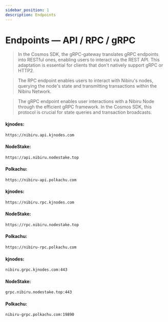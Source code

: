 ```yaml
---
sidebar_position: 1
description: Endpoints
---
```



# Endpoints — API / RPC / gRPC

> In the Cosmos SDK, the gRPC-gateway translates gRPC endpoints into RESTful ones, enabling users to interact via the REST API. This adaptation is essential for clients that don't natively support gRPC or HTTP2.

> The RPC endpoint enables users to interact with Nibiru's nodes, querying the node's state and transmitting transactions within the Nibiru Network.

> The gRPC endpoint enables user interactions with a Nibiru Node through the efficient gRPC framework. In the Cosmos SDK, this protocol is crucial for state queries and transaction broadcasts.

<Tabs>
  <TabItem value="api" label="API" default>

#### kjnodes:
```bash
https://nibiru.api.kjnodes.com
```

#### NodeStake:
```bash
https://api.nibiru.nodestake.top
```

#### Polkachu:
```bash
https://nibiru-api.polkachu.com
```

  </TabItem>
  <TabItem value="rpc" label="RPC">

#### kjnodes:
```bash
https://nibiru.rpc.kjnodes.com
```

#### NodeStake:
```bash
https://rpc.nibiru.nodestake.top
```

#### Polkachu:
```bash
https://nibiru-rpc.polkachu.com
```

  </TabItem>
  <TabItem value="grpc" label="gRPC">

#### kjnodes:
```bash
nibiru.grpc.kjnodes.com:443
```

#### NodeStake:
```bash
grpc.nibiru.nodestake.top:443
```

#### Polkachu:
```bash
nibiru-grpc.polkachu.com:19890
```

  </TabItem>
</Tabs>
